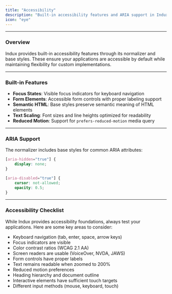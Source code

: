 ```yaml
---
title: "Accessibility"
description: "Built-in accessibility features and ARIA support in Indux."
icon: "eye"
---
```


---

### Overview

Indux provides built-in accessibility features through its normalizer and base styles. These ensure your applications are accessible by default while maintaining flexibility for custom implementations.

---

### Built-in Features

- **Focus States**: Visible focus indicators for keyboard navigation
- **Form Elements**: Accessible form controls with proper labeling support
- **Semantic HTML**: Base styles preserve semantic meaning of HTML elements
- **Text Scaling**: Font sizes and line heights optimized for readability
- **Reduced Motion**: Support for `prefers-reduced-motion` media query

---

### ARIA Support

The normalizer includes base styles for common ARIA attributes:

```css
[aria-hidden="true"] {
    display: none;
}

[aria-disabled="true"] {
    cursor: not-allowed;
    opacity: 0.5;
}
```

---

### Accessibility Checklist

While Indux provides accessibility foundations, always test your applications. Here are some key areas to consider:

- Keyboard navigation (tab, enter, space, arrow keys)
- Focus indicators are visible
- Color contrast ratios (WCAG 2.1 AA)
- Screen readers are usable (VoiceOver, NVDA, JAWS)
- Form controls have proper labels
- Text remains readable when zoomed to 200%
- Reduced motion preferences
- Heading hierarchy and document outline
- Interactive elements have sufficient touch targets
- Different input methods (mouse, keyboard, touch)